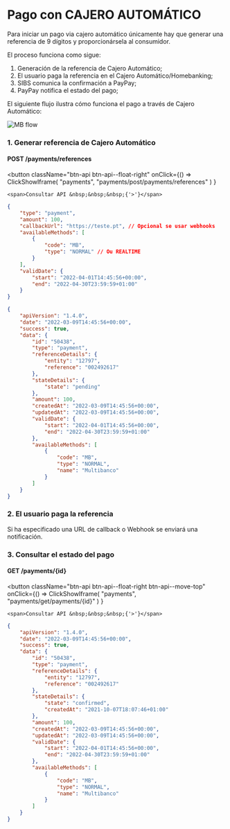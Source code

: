 # Pago con CAJERO AUTOMÁTICO

Para iniciar un pago via cajero automático únicamente hay que generar una referencia de 9 dígitos y proporcionársela al consumidor.

El proceso funciona como sigue:

1. Generación de la referencia de Cajero Automático;
2. El usuario paga la referencia en el Cajero Automático/Homebanking;
3. SIBS comunica la confirmación a PayPay;
4. PayPay notifica el estado del pago;

El siguiente flujo ilustra cómo funciona el pago a través de Cajero Automático:

![MB flow](../../../../../../_media/mb_flow.jpg)

### 1. Generar referencia de Cajero Automático

#### POST /payments/references


<button className="btn-api btn-api--float-right"
	onClick={() =>
		ClickShowIframe(
			"payments",
			"payments/post/payments/references"
		)
	}
>
	<span>Consultar API &nbsp;&nbsp;&nbsp;{'>'}</span>
</button>


<Tabs>
<TabItem value="solicitud" label="Solicitud">

```json
{
	"type": "payment",
	"amount": 100,
	"callbackUrl": "https://teste.pt", // Opcional se usar webhooks
	"availableMethods": [
		{
			"code": "MB",
			"type": "NORMAL" // Ou REALTIME
		}
	],
	"validDate": {
		"start": "2022-04-01T14:45:56+00:00",
		"end": "2022-04-30T23:59:59+01:00"
	}
}
```

</TabItem>
<TabItem value="respuesta" label="Respuesta">

```json
{
	"apiVersion": "1.4.0",
	"date": "2022-03-09T14:45:56+00:00",
	"success": true,
	"data": {
		"id": "50438",
		"type": "payment",
		"referenceDetails": {
			"entity": "12797",
			"reference": "002492617"
		},
		"stateDetails": {
			"state": "pending"
		},
		"amount": 100,
		"createdAt": "2022-03-09T14:45:56+00:00",
		"updatedAt": "2022-03-09T14:45:56+00:00",
		"validDate": {
			"start": "2022-04-01T14:45:56+00:00",
			"end": "2022-04-30T23:59:59+01:00"
		},
		"availableMethods": [
			{
				"code": "MB",
				"type": "NORMAL",
				"name": "Multibanco"
			}
		]
	}
}
```

</TabItem>
</Tabs>

### 2. El usuario paga la referencia

Si ha especificado una URL de callback o Webhook se enviará una notificación.

### 3. Consultar el estado del pago

#### GET ​/payments/\{id}

<button className="btn-api btn-api--float-right btn-api--move-top"
	onClick={() =>
		ClickShowIframe(
			"payments",
			"payments/get/payments/{id}"
		)
	}
>
	<span>Consultar API &nbsp;&nbsp;&nbsp;{'>'}</span>
</button>

```json
{
	"apiVersion": "1.4.0",
	"date": "2022-03-09T14:45:56+00:00",
	"success": true,
	"data": {
		"id": "50438",
		"type": "payment",
		"referenceDetails": {
			"entity": "12797",
			"reference": "002492617"
		},
		"stateDetails": {
			"state": "confirmed",
			"createdAt": "2021-10-07T18:07:46+01:00"
		},
		"amount": 100,
		"createdAt": "2022-03-09T14:45:56+00:00",
		"updatedAt": "2022-03-09T14:45:56+00:00",
		"validDate": {
			"start": "2022-04-01T14:45:56+00:00",
			"end": "2022-04-30T23:59:59+01:00"
		},
		"availableMethods": [
			{
				"code": "MB",
				"type": "NORMAL",
				"name": "Multibanco"
			}
		]
	}
}
```

